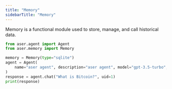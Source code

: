 ```yaml
---
title: "Memory"
sidebarTitle: "Memory"
---
```


Memory is a functional module used to store, manage, and call historical data.

```python
from aser.agent import Agent
from aser.memory import Memory

memory = Memory(type="sqlite")
agent = Agent(
    name="aser agent", description="aser agent", model="gpt-3.5-turbo", memory=memory
)
response = agent.chat("What is Bitcoin?", uid=1)
print(response)
```